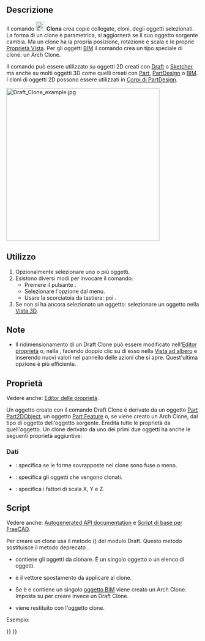 <languages/>

{{Docnav/it
|[[Draft_Stretch/it|Stira]]
|[[Draft_OrthoArray/it|Serie ortogonale]]
|[[Draft_Workbench/it|Draft]]
|IconL=Draft_Stretch.svg
|IconR=Draft_OrthoArray.svg
|IconC=Workbench_Draft.svg
}}

{{GuiCommand/it
|Name=Draft Clone
|Name/it=Draft Clona
|MenuLocation=Modifiche → Clona
|Workbenches=[[Draft_Workbench/it|Draft]]
|Shortcut={{KEY|C}} {{KEY|L}}
|SeeAlso=[[Draft Scale/it|Draft Scala]]
}}

<span id="Description"></span>
==Descrizione== 

Il comando [[Image:Draft_Clone.svg|24px]] '''Clona''' crea copie collegate, cloni, degli oggetti selezionati. La forma di un clone è parametrica, si aggiornerà se il suo oggetto sorgente cambia. Ma un clone ha la propria posizione, rotazione e scala e le proprie [[Property_editor/it| Proprietà Vista]]. Per gli oggetti [[BIM_Workbench/it|BIM]] il comando crea un tipo speciale di clone: ​​un Arch Clone.

Il comando può essere utilizzato su oggetti 2D creati con [[Draft_Workbench/it|Draft]] o [[Sketcher_Workbench/it|Sketcher]], ma anche su molti oggetti 3D come quelli creati con [[Part_Workbench/it|Part]], [[PartDesign_Workbench/it|PartDesign]] o [[BIM_Workbench/it|BIM]]. I cloni di oggetti 2D possono essere utilizzati in [[PartDesign_Body/it|Corpi di PartDesign]].

[[Image:Draft_Clone_example.jpg|400px]]
{{Caption|Clone accanto al suo oggetto sorgente}}

<span id="Usage"></span>
==Utilizzo== 

# Opzionalmente selezionare uno o più oggetti.
# Esistono diversi modi per invocare il comando:
#* Premere il pulsante {{Button|[[Image:Draft_Clone.svg|16px]] [[Draft_Clone/it|Clona]]}}.
#* Selezionare l'opzione {{MenuCommand|Modifiche → [[Image:Draft_Clone.svg|16px]] Clona}} dal menu.
#* Usare la scorciatoia da tastiera: {{KEY|C}} poi {{KEY|L}}.
# Se non si ha ancora selezionato un oggetto: selezionare un oggetto nella [[3D_view/it|Vista 3D]].

<span id="Notes"></span>
==Note==

* Il ridimensionamento di un Draft Clone può essere modificato nell'[[Property_editor/it|Editor proprietà]] o, nella {{Version/it|1.1}}, facendo doppio clic su di esso nella [[Tree_view/it|Vista ad albero]] e inserendo nuovi valori nel pannello delle azioni che si apre. Quest'ultima opzione è più efficiente.

<span id="Properties"></span>
== Proprietà ==

Vedere anche: [[Property_editor/it|Editor delle proprietà]].

Un oggetto creato con il comando Draft Clone è derivato da un oggetto [[Part_Part2DObject/it|Part Part2DObject]], un oggetto [[Part_Feature/it|Part Feature]] o, se viene creato un Arch Clone, dal tipo di oggetto dell'oggetto sorgente. Eredita tutte le proprietà da quell'oggetto. Un clone derivato da uno dei primi due oggetti ha anche le seguenti proprietà aggiuntive:

<span id="Data"></span>
===Dati===

{{TitleProperty|Draft}}

* {{PropertyData|Fuse|Bool}}: specifica se le forme sovrapposte nel clone sono fuse o meno.
* {{PropertyData|Objects|LinkListGlobal}}: specifica gli oggetti che vengono clonati.
* {{PropertyData|Scale|Vector}}: specifica i fattori di scala X, Y e Z.

<span id="Scripting"></span>
==Script==

Vedere anche: [https://freecad.github.io/SourceDoc/ Autogenerated API documentation] e [[FreeCAD_Scripting_Basics/it|Script di base per FreeCAD]].

Per creare un clone usa il metodo {{incode|make_clone}} ({{Version/it|0.19}}) del modulo Draft. Questo metodo sostituisce il metodo deprecato {{incode|clone}}.

{{Code|code=
cloned_object = make_clone(obj, delta=None, forcedraft=False)
}}

* {{incode|obj}} contiene gli oggetti da clonare. È un singolo oggetto o un elenco di oggetti.
* {{incode|delta}} è il vettore spostamento da applicare al clone.
* Se {{incode|forcedraft}} è {{incode|False}} e {{incode|obj}} contiene un singolo [[BIM_Workbench/it|oggetto BIM]] viene creato un Arch Clone. Imposta {{incode|forcedraft}} su {{incode|True}} per creare invece un Draft Clone.
* {{incode|cloned_object}} viene restituito con l'oggetto clone.

Esempio:

{{Code|code=
import FreeCAD as App
import Draft

doc = App.newDocument()

place = App.Placement(App.Vector(1000, 0, 0), App.Rotation())
polygon1 = Draft.make_polygon(3, 750)
polygon2 = Draft.make_polygon(5, 750, placement=place)

vector = App.Vector(2600, 500, 0)
cloned_object = Draft.clone([polygon1, polygon2], delta=vector)

cloned_object.Fuse = True

doc.recompute()
}}


{{Docnav/it
|[[Draft_Stretch/it|Stira]]
|[[Draft_OrthoArray/it|Serie ortogonale]]
|[[Draft_Workbench/it|Draft]]
|IconL=Draft_Stretch.svg
|IconR=Draft_OrthoArray.svg
|IconC=Workbench_Draft.svg
}}

{{Draft Tools navi{{#translation:}}}}
{{Userdocnavi{{#translation:}}}}